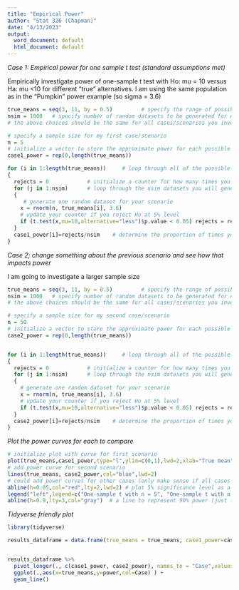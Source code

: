 ```yaml
---
title: "Empirical Power"
author: "Stat 326 (Chapman)"
date: "4/13/2023"
output:
  word_document: default
  html_document: default
---
```


*Case 1: Empirical power for one sample t test (standard assumptions met)*

Empirically investigate power of one-sample t test with Ho: mu = 10 versus Ha: mu <10 for different "true" alternatives. I am using the same population as in the "Pumpkin" power example (so sigma = 3.6)
```r
true_means = seq(3, 11, by = 0.5)         # specify the range of possible alternatives for which power will be approximated
nsim = 1000   # specify number of random datasets to be generated for each case (to approximate the power)
# the above choices should be the same for all cases/scenarios you investigate

# specify a sample size for my first case/scenario
n = 5   
# initialize a vector to store the approximate power for each possible alternative
case1_power = rep(0,length(true_means))    

for (i in 1:length(true_means))     # loop through all of the possible alternatives
{
  rejects = 0            # initialize a counter for how many times you reject Ho out of the nsim datasets
  for (j in 1:nsim)      # loop through the nsim datasets you will generate
  {
     # generate one random dataset for your scenario
    x = rnorm(n, true_means[i], 3.6)  
    # update your counter if you reject Ho at 5% level
    if (t.test(x,mu=10,alternative="less")$p.value < 0.05) rejects = rejects+ 1
  }
  case1_power[i]=rejects/nsim    # determine the proportion of times you rejected Ho out of nsim replications
}
```




*Case 2; change something about the previous scenario and see how that impacts power*

I am going to investigate a larger sample size
```r
true_means = seq(3, 11, by = 0.5)         # specify the range of possible alternatives for which power will be approximated
nsim = 1000   # specify number of random datasets to be generated for each case (to approximate the power)
# the above choices should be the same for all cases/scenarios you investigate

# specify a sample size for my second case/scenario
n = 50
# initialize a vector to store the approximate power for each possible alternative
case2_power = rep(0,length(true_means))


for (i in 1:length(true_means))     # loop through all of the possible alternatives
{
  rejects = 0            # initialize a counter for how many times you reject Ho out of the nsim datasets
  for (j in 1:nsim)      # loop through the nsim datasets you will generate
  {
    # generate one random dataset for your scenario
    x = rnorm(n, true_means[i], 3.6)        
    # update your counter if you reject Ho at 5% level
    if (t.test(x,mu=10,alternative="less")$p.value < 0.05) rejects = rejects+1       
  }
  case2_power[i]=rejects/nsim    # determine the proportion of times you rejected Ho out of nsim replications
}
```


*Plot the power curves for each to compare*
```r
# initialize plot with curve for first scenario
plot(true_means,case1_power,type="l",ylim=c(0,1),lwd=2,xlab="True mean", ylab='Power')    
# add power curve for second scenario
lines(true_means, case2_power,col="blue",lwd=2)       
# could add power curves for other cases (only make sense if all cases explore the same true means)
abline(h=0.05,col="red",lty=2,lwd=2) # plot 5% significance level as a reference
legend("left",legend=c("One-sample t with n = 5", "One-sample t with n = 50"),col=c("black","blue"),lty=1,lwd=2)
abline(h=0.9,lty=3,col="gray")  # a line to represent 90% power (just for fun)
```

*Tidyverse friendly plot*
```r
library(tidyverse)

results_dataframe = data.frame(true_means = true_means, case1_power=case1_power,case2_power=case2_power)


results_dataframe %>%
  pivot_longer(., c(case1_power, case2_power), names_to = "Case",values_to = "power") %>%
  ggplot(.,aes(x=true_means,y=power,col=Case) ) +
  geom_line()
```

